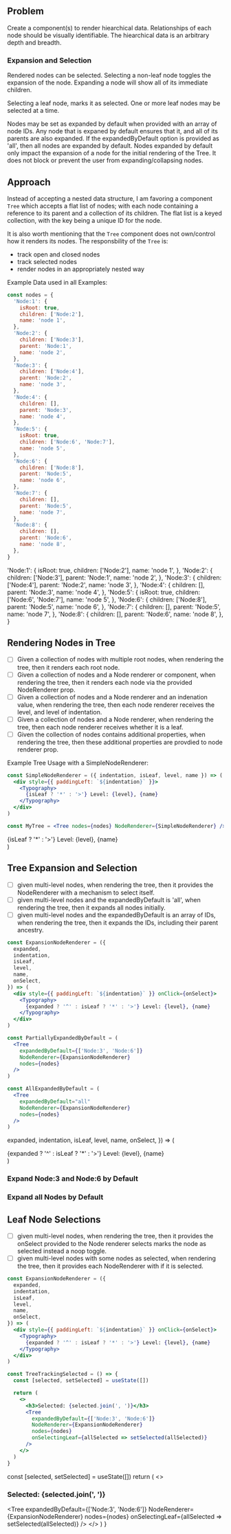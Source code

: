 
## Problem

Create a component(s) to render hiearchical data. Relationships of each node should be visually identifiable. The hiearchical data is an arbitrary depth and breadth.

### Expansion and Selection

Rendered nodes can be selected. Selecting a non-leaf node toggles the expansion of the node. Expanding a node will show all of its immediate children.

Selecting a leaf node, marks it as selected. One or more leaf nodes may be selected at a time.

Nodes may be set as expanded by default when provided with an array of node IDs. Any node that is expaned by default ensures that it, and all of its parents are also expanded. If the expandedByDefault option is provided as 'all', then all nodes are expanded by default. Nodes expanded by default only impact the expansion of a node for the initial rendering of the Tree. It does not block or prevent the user from expanding/collapsing nodes.

## Approach

Instead of accepting a nested data structure, I am favoring a component `Tree` which accepts a flat list of nodes; with each node containing a reference to its parent and a collection of its children. The flat list is a keyed collection, with the key being a unique ID for the node.

It is also worth mentioning that the `Tree` component does not own/control how it renders its nodes. The responsbility of the `Tree` is:

- track open and closed nodes
- track selected nodes
- render nodes in an appropriately nested way

Example Data used in all Examples:

```js
const nodes = {
  'Node:1': {
    isRoot: true,
    children: ['Node:2'],
    name: 'node 1',
  },
  'Node:2': {
    children: ['Node:3'],
    parent: 'Node:1',
    name: 'node 2',
  },
  'Node:3': {
    children: ['Node:4'],
    parent: 'Node:2',
    name: 'node 3',
  },
  'Node:4': {
    children: [],
    parent: 'Node:3',
    name: 'node 4',
  },
  'Node:5': {
    isRoot: true,
    children: ['Node:6', 'Node:7'],
    name: 'node 5',
  },
  'Node:6': {
    children: ['Node:8'],
    parent: 'Node:5',
    name: 'node 6',
  },
  'Node:7': {
    children: [],
    parent: 'Node:5',
    name: 'node 7',
  },
  'Node:8': {
    children: [],
    parent: 'Node:6',
    name: 'node 8',
  },
}
```

  'Node:1': {
    isRoot: true,
    children: ['Node:2'],
    name: 'node 1',
  },
  'Node:2': {
    children: ['Node:3'],
    parent: 'Node:1',
    name: 'node 2',
  },
  'Node:3': {
    children: ['Node:4'],
    parent: 'Node:2',
    name: 'node 3',
  },
  'Node:4': {
    children: [],
    parent: 'Node:3',
    name: 'node 4',
  },
  'Node:5': {
    isRoot: true,
    children: ['Node:6', 'Node:7'],
    name: 'node 5',
  },
  'Node:6': {
    children: ['Node:8'],
    parent: 'Node:5',
    name: 'node 6',
  },
  'Node:7': {
    children: [],
    parent: 'Node:5',
    name: 'node 7',
  },
  'Node:8': {
    children: [],
    parent: 'Node:6',
    name: 'node 8',
  },
}

## Rendering Nodes in Tree

- [ ] Given a collection of nodes with multiple root nodes, when rendering the tree, then it renders each root node.
- [ ] Given a collection of nodes and a Node renderer or component, when rendering the tree, then it renders each node via the provided NodeRenderer prop.
- [ ] Given a collection of nodes and a Node renderer and an indenation value, when rendering the tree, then each node renderer receives the level, and level of indentation.
- [ ] Given a collection of nodes and a Node renderer, when rendering the tree, then each node renderer receives whether it is a leaf.
- [ ] Given the collection of nodes contains additional properties, when rendering the tree, then these additional properties are provdied to node renderer prop.

Example Tree Usage with a SimpleNodeRenderer:

```jsx
const SimpleNodeRenderer = ({ indentation, isLeaf, level, name }) => (
  <div style={{ paddingLeft: `${indentation}` }}>
    <Typography>
      {isLeaf ? '*' : '>'} Level: {level}, {name}
    </Typography>
  </div>
)

const MyTree = <Tree nodes={nodes} NodeRenderer={SimpleNodeRenderer} />
```

  <div style={{ paddingLeft: `${indentation}` }}>
    <Typography>
      {isLeaf ? '*' : '>'} Level: {level}, {name}
    </Typography>
  </div>
)

<Preview>
  <Tree nodes={nodes} NodeRenderer={SimpleNodeRenderer} />
</Preview>

## Tree Expansion and Selection

- [ ] given multi-level nodes, when rendering the tree, then it provides the NodeRenderer with a mechanism to select itself.
- [ ] given multi-level nodes and the expandedByDefault is 'all', when rendering the tree, then it expands all nodes initially.
- [ ] given multi-level nodes and the expandedByDefault is an array of IDs, when rendering the tree, then it expands the IDs, including their parent ancestry.

```jsx
const ExpansionNodeRenderer = ({
  expanded,
  indentation,
  isLeaf,
  level,
  name,
  onSelect,
}) => (
  <div style={{ paddingLeft: `${indentation}` }} onClick={onSelect}>
    <Typography>
      {expanded ? '^' : isLeaf ? '*' : '>'} Level: {level}, {name}
    </Typography>
  </div>
)

const PartiallyExpandedByDefault = (
  <Tree
    expandedByDefault={['Node:3', 'Node:6']}
    NodeRenderer={ExpansionNodeRenderer}
    nodes={nodes}
  />
)

const AllExpandedByDefault = (
  <Tree
    expandedByDefault="all"
    NodeRenderer={ExpansionNodeRenderer}
    nodes={nodes}
  />
)
```

  expanded,
  indentation,
  isLeaf,
  level,
  name,
  onSelect,
}) => (
  <div style={{ paddingLeft: `${indentation}` }} onClick={onSelect}>
    <Typography>
      {expanded ? '^' : isLeaf ? '*' : '>'} Level: {level}, {name}
    </Typography>
  </div>
)

### Expand Node:3 and Node:6 by Default

<Preview>
  <Tree
    expandedByDefault={['Node:3', 'Node:6']}
    NodeRenderer={ExpansionNodeRenderer}
    nodes={nodes}
  />
</Preview>

### Expand all Nodes by Default

<Preview>
  <Tree
    expandedByDefault="all"
    NodeRenderer={ExpansionNodeRenderer}
    nodes={nodes}
  />
</Preview>

## Leaf Node Selections

- [ ] given multi-level nodes, when rendering the tree, then it provides the onSelect provided to the Node renderer selects marks the node as selected instead a noop toggle.
- [ ] given multi-level nodes with some nodes as selected, when rendering the tree, then it provides each NodeRenderer with if it is selected.

```jsx
const ExpansionNodeRenderer = ({
  expanded,
  indentation,
  isLeaf,
  level,
  name,
  onSelect,
}) => (
  <div style={{ paddingLeft: `${indentation}` }} onClick={onSelect}>
    <Typography>
      {expanded ? '^' : isLeaf ? '*' : '>'} Level: {level}, {name}
    </Typography>
  </div>
)

const TreeTrackingSelected = () => {
  const [selected, setSelected] = useState([])

  return (
    <>
      <h3>Selected: {selected.join(', ')}</h3>
      <Tree
        expandedByDefault={['Node:3', 'Node:6']}
        NodeRenderer={ExpansionNodeRenderer}
        nodes={nodes}
        onSelectingLeaf={allSelected => setSelected(allSelected)}
      />
    </>
  )
}
```

  const [selected, setSelected] = useState([])
  return (
    <>
      <h3>Selected: {selected.join(', ')}</h3>
      <Tree
        expandedByDefault={['Node:3', 'Node:6']}
        NodeRenderer={ExpansionNodeRenderer}
        nodes={nodes}
        onSelectingLeaf={allSelected => setSelected(allSelected)}
      />
    </>
  )
}

<Preview>
  <TreeTrackingSelected />
</Preview>
